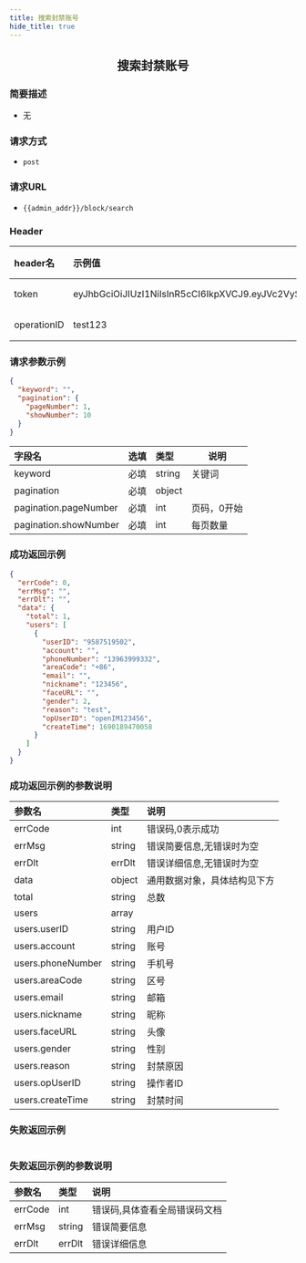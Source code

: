 ```yaml
---
title: 搜索封禁账号
hide_title: true
---
```


<center>

## 搜索封禁账号

</center>

### 简要描述
- 无
### 请求方式
- `post` 
### 请求URL
- `{{admin_addr}}/block/search` 


### Header
|header名|示例值|选填|类型|说明|
|:----    |:-------    |:--- |---|------      |
|token|eyJhbGciOiJIUzI1NiIsInR5cCI6IkpXVCJ9.eyJVc2VySUQiOiJhZG1pbjIiLCJVc2VyVHlwZSI6MiwiZXhwIjoxNjk4OTE4Njg5LCJuYmYiOjE2OTExNDIzODksImlhdCI6MTY5MTE0MjY4OX0.oIpGc9Ka7tTuPYY34PeiqJwvfF0QZnhInomktOCtYAc|必填|string||
|operationID|test123|必填|string||


### 请求参数示例


```json
{
  "keyword": "",
  "pagination": {
    "pageNumber": 1,
    "showNumber": 10
  }
}
```
|字段名|选填|类型|说明|
|:----    |:-------    |:--- |---|
|keyword|必填|string|关键词|
|pagination|必填|object||
|pagination.pageNumber|必填|int|页码，0开始|
|pagination.showNumber|必填|int|每页数量|
### 成功返回示例


```json
{
  "errCode": 0,
  "errMsg": "",
  "errDlt": "",
  "data": {
    "total": 1,
    "users": [
      {
        "userID": "9587519502",
        "account": "",
        "phoneNumber": "13963999332",
        "areaCode": "+86",
        "email": "",
        "nickname": "123456",
        "faceURL": "",
        "gender": 2,
        "reason": "test",
        "opUserID": "openIM123456",
        "createTime": 1690189470058
      }
    ]
  }
}
```
### 成功返回示例的参数说明


|参数名|类型|说明|
|:----    |:-------    |:--- |
|errCode|int|错误码,0表示成功|
|errMsg|string|错误简要信息,无错误时为空|
|errDlt|errDlt|错误详细信息,无错误时为空|
|data|object|通用数据对象，具体结构见下方|
|total|string|总数|
|users|array||
|users.userID|string|用户ID|
|users.account|string|账号|
|users.phoneNumber|string|手机号|
|users.areaCode|string|区号|
|users.email|string|邮箱|
|users.nickname|string|昵称|
|users.faceURL|string|头像|
|users.gender|string|性别|
|users.reason|string|封禁原因|
|users.opUserID|string|操作者ID|
|users.createTime|string|封禁时间|
### 失败返回示例


```json

```
### 失败返回示例的参数说明


|参数名|类型|说明|
|:----    |:-------    |:--- |
|errCode|int|错误码,具体查看全局错误码文档|
|errMsg|string|错误简要信息|
|errDlt|errDlt|错误详细信息|
